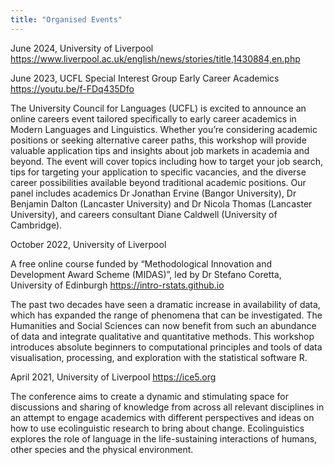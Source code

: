 ```yaml
---
title: "Organised Events"
---
```

::: {.callout-note title="European Migrants in the UK in the Brexit Era: Discursive Approaches" icon=false}
June 2024, University of Liverpool <https://www.liverpool.ac.uk/english/news/stories/title,1430884,en.php>
:::

::: {.callout-note title="Application Journey Post-PhD" icon=false}
June 2023, UCFL Special Interest Group Early Career Academics <https://youtu.be/f-FDq435Dfo>

The University Council for Languages (UCFL) is excited to announce an online careers event tailored specifically to early career academics in Modern Languages and Linguistics. Whether you're considering academic positions or seeking alternative career paths, this workshop will provide valuable application tips and insights about job markets in academia and beyond. The event will cover topics including how to target your job search, tips for targeting your application to specific vacancies, and the diverse career possibilities available beyond traditional academic positions. Our panel includes academics Dr Jonathan Ervine (Bangor University), Dr Benjamin Dalton (Lancaster University) and Dr Nicola Thomas (Lancaster University), and careers consultant Diane Caldwell (University of Cambridge).
:::

::: {.callout-note title="IntRo to data visualisation in R for SHAPE disciplines" icon=false}
October 2022, University of Liverpool 

A free online course funded by "Methodological Innovation and Development Award Scheme (MIDAS)", led by Dr Stefano Coretta, University of Edinburgh <https://intro-rstats.github.io>

The past two decades have seen a dramatic increase in availability of data, which has expanded the range of phenomena that can be investigated. The Humanities and Social Sciences can now benefit from such an abundance of data and integrate qualitative and quantitative methods. This workshop introduces absolute beginners to computational principles and tools of data visualisation, processing, and exploration with the statistical software R.
:::

::: {.callout-note title="5th International Conference of Ecolinguistics. *Ecolinguistics in Action: Tackling Real-World Issues*" icon=false}
April 2021, University of Liverpool <https://ice5.org> 


The conference aims to create a dynamic and stimulating space for discussions and sharing of knowledge from across all relevant disciplines in an attempt to engage academics with different perspectives and ideas on how to use ecolinguistic research to bring about change. Ecolinguistics explores the role of language in the life-sustaining interactions of humans, other species and the physical environment.
:::
